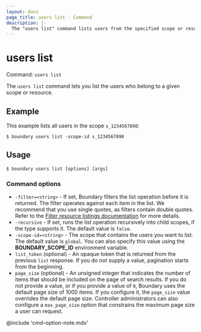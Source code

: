 ```yaml
---
layout: docs
page_title: users list - Command
description: |-
  The "users list" command lists users from the specified scope or resource.
---
```


# users list

Command: `users list`

The `users list` command lets you list the users who belong to a given scope or resource.

## Example

This example lists all users in the scope `s_1234567890`:

```shell-session
$ boundary users list -scope-id s_1234567890
```

## Usage

<CodeBlockConfig hideClipboard>

```shell-session
$ boundary users list [options] [args]
```

</CodeBlockConfig>

### Command options

- `-filter=<string>` - If set, Boundary filters the list operation before it is returned.
The filter operates against each item in the list.
We recommend that you use single quotes, as filters contain double quotes.
Refer to the [Filter resource listings documentation](/boundary/docs/concepts/filtering/resource-listing) for more details.
- `-recursive` - If set, runs the list operation recursively into child scopes, if the type supports it.
The default value is `false`.
- `-scope-id=<string>` - The scope that contains the users you want to list.
The default value is `global`.
You can also specify this value using the **BOUNDARY_SCOPE_ID** environment variable.
- `list_token` (optional) - An opaque token that is returned from the previous `list` response.
If you do not supply a value, pagination starts from the beginning.
- `page_size` (optional) - An unsigned integer that indicates the number of items that should be included on the page of search results.
If you do not provide a value, or if you provide a value of `0`, Boundary uses the default page size of 1000 items.
If you configure it, the `page_size` value overrides the default page size.
Controller administrators can also configure a `max_page_size` option that constrains the maximum page size a user can request.

@include 'cmd-option-note.mdx'